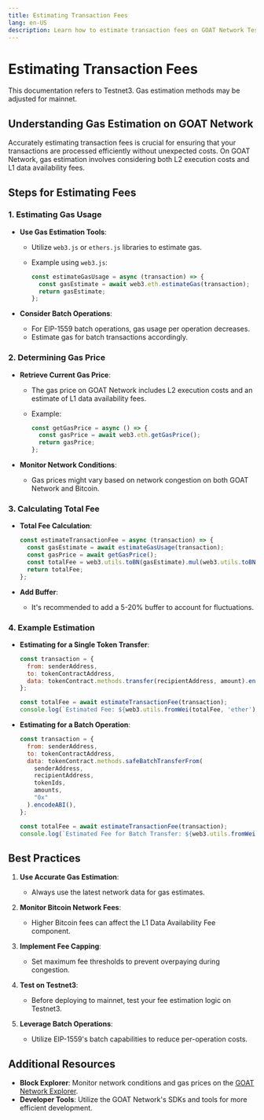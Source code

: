 ```yaml
---
title: Estimating Transaction Fees
lang: en-US
description: Learn how to estimate transaction fees on GOAT Network Testnet3.
---
```



# Estimating Transaction Fees

<Callout type="warning">
  This documentation refers to Testnet3. Gas estimation methods may be adjusted for mainnet.
</Callout>

## Understanding Gas Estimation on GOAT Network

Accurately estimating transaction fees is crucial for ensuring that your transactions are processed efficiently without unexpected costs. On GOAT Network, gas estimation involves considering both L2 execution costs and L1 data availability fees.

## Steps for Estimating Fees

### 1. Estimating Gas Usage

- **Use Gas Estimation Tools**:
  - Utilize `web3.js` or `ethers.js` libraries to estimate gas.
  - Example using `web3.js`:

    ```javascript
    const estimateGasUsage = async (transaction) => {
      const gasEstimate = await web3.eth.estimateGas(transaction);
      return gasEstimate;
    };
    ```

- **Consider Batch Operations**:
  - For EIP-1559 batch operations, gas usage per operation decreases.
  - Estimate gas for batch transactions accordingly.

### 2. Determining Gas Price

- **Retrieve Current Gas Price**:
  - The gas price on GOAT Network includes L2 execution costs and an estimate of L1 data availability fees.
  - Example:

    ```javascript
    const getGasPrice = async () => {
      const gasPrice = await web3.eth.getGasPrice();
      return gasPrice;
    };
    ```

- **Monitor Network Conditions**:
  - Gas prices might vary based on network congestion on both GOAT Network and Bitcoin.

### 3. Calculating Total Fee

- **Total Fee Calculation**:

  ```javascript
  const estimateTransactionFee = async (transaction) => {
    const gasEstimate = await estimateGasUsage(transaction);
    const gasPrice = await getGasPrice();
    const totalFee = web3.utils.toBN(gasEstimate).mul(web3.utils.toBN(gasPrice));
    return totalFee;
  };
  ```

- **Add Buffer**:
  - It's recommended to add a 5-20% buffer to account for fluctuations.

### 4. Example Estimation

- **Estimating for a Single Token Transfer**:

  ```javascript
  const transaction = {
    from: senderAddress,
    to: tokenContractAddress,
    data: tokenContract.methods.transfer(recipientAddress, amount).encodeABI(),
  };

  const totalFee = await estimateTransactionFee(transaction);
  console.log(`Estimated Fee: ${web3.utils.fromWei(totalFee, 'ether')} ETH`);
  ```

- **Estimating for a Batch Operation**:

  ```javascript
  const transaction = {
    from: senderAddress,
    to: tokenContractAddress,
    data: tokenContract.methods.safeBatchTransferFrom(
      senderAddress,
      recipientAddress,
      tokenIds,
      amounts,
      "0x"
    ).encodeABI(),
  };

  const totalFee = await estimateTransactionFee(transaction);
  console.log(`Estimated Fee for Batch Transfer: ${web3.utils.fromWei(totalFee, 'ether')} ETH`);
  ```

## Best Practices

1. **Use Accurate Gas Estimation**:
   - Always use the latest network data for gas estimates.

2. **Monitor Bitcoin Network Fees**:
   - Higher Bitcoin fees can affect the L1 Data Availability Fee component.

3. **Implement Fee Capping**:
   - Set maximum fee thresholds to prevent overpaying during congestion.

4. **Test on Testnet3**:
   - Before deploying to mainnet, test your fee estimation logic on Testnet3.

5. **Leverage Batch Operations**:
   - Utilize EIP-1559's batch capabilities to reduce per-operation costs.

## Additional Resources

- **Block Explorer**: Monitor network conditions and gas prices on the [GOAT Network Explorer](https://explorer.testnet3.goat.network).
- **Developer Tools**: Utilize the GOAT Network's SDKs and tools for more efficient development.